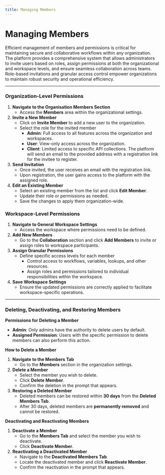 ```yaml
---
title: Managing Members
---
```


# Managing Members

Efficient management of members and permissions is critical for maintaining secure and collaborative workflows within any organization. The platform provides a comprehensive system that allows administrators to invite users based on roles, assign permissions at both the organizational and workspace levels, and ensure seamless collaboration across teams. Role-based invitations and granular access control empower organizations to maintain robust security and operational efficiency.

---

### **Organization-Level Permissions**

1. **Navigate to the Organisation Members Section**
   - Access the **Members** area within the organizational settings.
2. **Invite a New Member**
   - Click on **Invite Member** to add a new user to the organization.
   - Select the role for the invited member
     - **Admin**: Full access to all features across the organization and workspaces.
     - **User**: View-only access across the organization.
     - **Client**: Limited access to specific API collections. The platform will send an email to the provided address with a registration link for the invitee to register.
3. **Send Invitation**
   - Once invited, the user receives an email with the registration link.
   - Upon registration, the user gains access to the platform with the assigned role.
4. **Edit an Existing Member**
   - Select an existing member from the list and click **Edit Member**.
   - Update their role or permissions as needed.
   - Save the changes to apply them organization-wide.

### **Workspace-Level Permissions**

1. **Navigate to General Workspace Settings**
   - Access the workspace where permissions need to be defined.
2. **Add New Members**
   - Go to the **Collaboration** section and click **Add Members** to invite or assign roles to workspace participants.
3. **Assign Granular Permissions**
   - Define specific access levels for each member
     - Control access to workflows, variables, lookups, and other resources.
     - Assign roles and permissions tailored to individual responsibilities within the workspace.
4. **Save Workspace Settings**
   - Ensure the updated permissions are correctly applied to facilitate workspace-specific operations.

---

### **Deleting, Deactivating, and Restoring Members**

**Permissions for Deleting a Member**

- **Admin**: Only admins have the authority to delete users by default.
- **Assigned Permission**: Users with the specific permission to delete members can also perform this action.

**How to Delete a Member**

1. **Navigate to the Members Tab**
   - Go to the **Members** section in the organization settings.
2. **Delete a Member**
   - Select the member you wish to delete.
   - Click **Delete Member**.
   - Confirm the deletion in the prompt that appears.
3. **Restoring a Deleted Member**
   - Deleted members can be restored within **30 days** from the **Deleted Members Tab**.
   - After 30 days, deleted members are **permanently removed** and cannot be restored.

**Deactivating and Reactivating Members**

1. **Deactivate a Member**
   - Go to the **Members Tab** and select the member you wish to deactivate.
   - Click **Deactivate Member**.
2. **Reactivating a Deactivated Member**
   - Navigate to the **Deactivated Members Tab**.
   - Locate the deactivated member and click **Reactivate Member**.
   - Confirm the reactivation in the prompt that appears.

